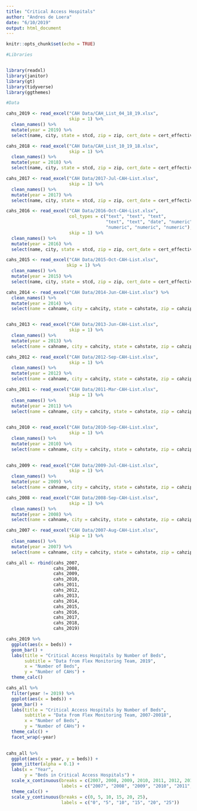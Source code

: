 ```yaml
---
title: "Critical Access Hospitals"
author: "Andres de Loera"
date: "6/10/2019"
output: html_document
---
```


```r
knitr::opts_chunk$set(echo = TRUE)

#Libraries


library(readxl)
library(janitor)
library(gt)
library(tidyverse)
library(ggthemes)

#Data 

cahs_2019 <- read_excel("CAH Data/CAH_List_04_18_19.xlsx",
                        skip = 1) %>%
  clean_names() %>%
  mutate(year = 2019) %>%
  select(name, city, state = stcd, zip = zip, cert_date = cert_effective_date, beds = number_beds, year)

cahs_2018 <- read_excel("CAH Data/CAH_List_10_19_18.xlsx", 
                        skip = 1) %>%
  clean_names() %>%
  mutate(year = 2018) %>%
  select(name, city, state = stcd, zip = zip, cert_date = cert_effective_date, beds = number_beds, year)

cahs_2017 <- read_excel("CAH Data/2017-Jul-CAH-List.xlsx",
                        skip = 1) %>%
  clean_names() %>%
  mutate(year = 2017) %>%
  select(name, city, state = stcd, zip = zip, cert_date = cert_effective_date, beds = number_beds, year)

cahs_2016 <- read_excel("CAH Data/2016-Oct-CAH-List.xlsx", 
                        col_types = c("text", "text", "text", 
                                      "text", "text", "date", "numeric", 
                                      "numeric", "numeric", "numeric"), 
                        skip = 1) %>%
  clean_names() %>%
  mutate(year = 2016) %>%
  select(name, city, state = stcd, zip = zip, cert_date = cert_effective_date, beds = number_beds, year)

cahs_2015 <- read_excel("CAH Data/2015-Oct-CAH-List.xlsx",
                       skip = 1) %>%
  clean_names() %>%
  mutate(year = 2015) %>%
  select(name, city, state = stcd, zip = zip, cert_date = cert_effective_date, beds = number_beds, year)

cahs_2014 <- read_excel("CAH Data/2014-Jun-CAH-List.xlsx") %>%
  clean_names() %>%
  mutate(year = 2014) %>%
  select(name = cahname, city = cahcity, state = cahstate, zip = cahzip, cert_date = cah_eff, beds, year)


cahs_2013 <- read_excel("CAH Data/2013-Jun-CAH-List.xlsx", 
                        skip = 1) %>%
  clean_names() %>%
  mutate(year = 2013) %>%
  select(name = cahname, city = cahcity, state = cahstate, zip = cahzip, cert_date = cah_eff, beds, year)

cahs_2012 <- read_excel("CAH Data/2012-Sep-CAH-List.xlsx", 
                        skip = 1) %>%
  clean_names() %>%
  mutate(year = 2012) %>%
  select(name = cahname, city = cahcity, state = cahstate, zip = cahzip, cert_date = cah_eff, beds, year)

cahs_2011 <- read_excel("CAH Data/2011-Mar-CAH-List.xlsx",
                        skip = 1) %>%
  clean_names() %>%
  mutate(year = 2011) %>%
  select(name = cahname, city = cahcity, state = cahstate, zip = cahzip, cert_date = cah_eff, beds, year)

  
cahs_2010 <- read_excel("CAH Data/2010-Sep-CAH-List.xlsx",
                        skip = 1) %>%
  clean_names() %>%
  mutate(year = 2010) %>%
  select(name = cahname, city = cahcity, state = cahstate, zip = cahzip, cert_date = cah_eff, beds, year)
  

cahs_2009 <- read_excel("CAH Data/2009-Jul-CAH-List.xlsx",
                        skip = 1) %>%
  clean_names() %>%
  mutate(year = 2009) %>%
  select(name = cahname, city = cahcity, state = cahstate, zip = cahzip, cert_date = cah_eff, beds, year)

cahs_2008 <- read_excel("CAH Data/2008-Sep-CAH-List.xlsx",
                        skip = 1) %>%
  clean_names() %>%
  mutate(year = 2008) %>%
  select(name = cahname, city = cahcity, state = cahstate, zip = cahzip, cert_date = cah_eff, beds, year)

cahs_2007 <- read_excel("CAH Data/2007-Aug-CAH-List.xlsx",
                        skip = 1) %>%
  clean_names() %>%
  mutate(year = 2007) %>%
  select(name = cahname, city = cahcity, state = cahstate, zip = cahzip, cert_date = cah_eff, beds = number_beds, year)

cahs_all <- rbind(cahs_2007, 
                  cahs_2008, 
                  cahs_2009, 
                  cahs_2010, 
                  cahs_2011, 
                  cahs_2012, 
                  cahs_2013, 
                  cahs_2014, 
                  cahs_2015, 
                  cahs_2016, 
                  cahs_2017, 
                  cahs_2018, 
                  cahs_2019)

```


```r

cahs_2019 %>%
  ggplot(aes(x = beds)) +
  geom_bar() +
  labs(title = "Critical Access Hospitals by Number of Beds",
       subtitle = "Data from Flex Monitoring Team, 2019", 
       x = "Number of Beds",
       y = "Number of CAHs") +
  theme_calc()

cahs_all %>%
  filter(year != 2019) %>%
  ggplot(aes(x = beds)) +
  geom_bar() +
  labs(title = "Critical Access Hospitals by Number of Beds",
       subtitle = "Data from Flex Monitoring Team, 2007-20018", 
       x = "Number of Beds",
       y = "Number of CAHs") +
  theme_calc() +
  facet_wrap(~year)
  
```

```r

cahs_all %>%
  ggplot(aes(x = year, y = beds)) +
  geom_jitter(alpha = 0.1) +
  labs(x = "Year",
       y = "Beds in Critical Access Hospitals") +
  scale_x_continuous(breaks = c(2007, 2008, 2009, 2010, 2011, 2012, 2013, 2014, 2015, 2016, 2017, 2018, 2019),
                     labels = c("2007", "2008", "2009", "2010", "2011", "2012", "2013", "2014", "2015", "2016", "2017", "2018", "2019")) +
  theme_calc() +
  scale_y_continuous(breaks = c(0, 5, 10, 15, 20, 25), 
                     labels = c("0", "5", "10", "15", "20", "25"))

```

